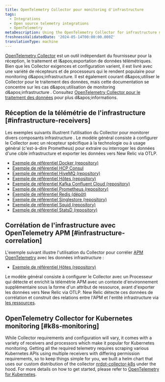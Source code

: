 ```yaml
---
title: OpenTelemetry Collector pour monitoring d'infrastructure
tags:
  - Integrations
  - Open source telemetry integrations
  - OpenTelemetry
metaDescription: Using the OpenTelemetry Collector for infrastructure monitoring
freshnessValidatedDate: '2024-05-14T00:00:00.000Z'
translationType: machine
---
```


[OpenTelemetry Collector](https://opentelemetry.io/docs/collector/) est un outil indépendant du fournisseur pour la réception, le traitement et l&amp;apos;exportation de données télémétriques. Bien que les Collector exigences et configuration varient, il est livré avec une variété de récepteurs et de processeurs qui le rendent populaire pour monitoring d&amp;apos;infrastructure. Il est également courant d&amp;apos;utiliser le Collector pour le traitement des données, mais cette documentation se concentre sur les cas d&amp;apos;utilisation de monitoring d&amp;apos;infrastructure . Consultez [OpenTelemetry Collector pour le traitement des données](/docs/opentelemetry/get-started/collector-processing/opentelemetry-collector-processing-intro) pour plus d&amp;apos;informations.

## Réception de la télémétrie de l&apos;infrastructure [#infrastructure-receivers]

Les exemples suivants illustrent l’utilisation du Collector pour monitorer divers composants infrastructure . Le modèle général consiste à configurer le Collector avec un récepteur spécifique à la technologie ou à usage général (c&apos;est-à-dire Prometheus) pour extraire ou interroger les données d&apos;une cible infrastructure et exporter les données vers New Relic via OTLP.

* [Exemple de référentiel Docker (repository)](https://github.com/newrelic/newrelic-opentelemetry-examples/tree/main/other-examples/collector/docker)
* [Exemple de référentiel HCP Consul](https://github.com/newrelic/newrelic-opentelemetry-examples/tree/main/other-examples/collector/hcp-consul)
* [Exemple de référentiel HiveMQ (repository)](https://github.com/newrelic/newrelic-opentelemetry-examples/tree/main/other-examples/collector/hivemq)
* [Exemple de référentiel Hôtes (repository)](https://github.com/newrelic/newrelic-opentelemetry-examples/tree/main/other-examples/collector/host-monitoring)
* [Exemple de référentiel Kafka Confluent Cloud (repository)](https://github.com/newrelic/newrelic-opentelemetry-examples/tree/main/other-examples/collector/confluentcloud)
* [Exemple de référentiel Prometheus (repository)](https://github.com/newrelic/newrelic-opentelemetry-examples/tree/main/other-examples/collector/prometheus)
* [Exemple de référentiel Redis (dépôt)](https://github.com/newrelic/newrelic-opentelemetry-examples/tree/main/other-examples/collector/redis)
* [Exemple de référentiel Singlestore (repository)](https://github.com/newrelic/newrelic-opentelemetry-examples/tree/main/other-examples/collector/singlestore)
* [Exemple de référentiel Squid (repository)](https://github.com/newrelic/newrelic-opentelemetry-examples/tree/main/other-examples/collector/squid)
* [Exemple de référentiel StatsD (repository)](https://github.com/newrelic/newrelic-opentelemetry-examples/tree/main/other-examples/collector/statsd)

## Corrélation de l&apos;infrastructure avec OpenTelemetry APM [#infrastructure-correlation]

L&apos;exemple suivant illustre l&apos;utilisation du Collector pour corréler [APM OpenTelemetry](/docs/opentelemetry/get-started/apm-monitoring/opentelemetry-apm-intro) avec les données infrastructure :

* [Exemple de référentiel Hôtes (repository)](https://github.com/newrelic/newrelic-opentelemetry-examples/tree/main/other-examples/collector/host-monitoring)

Le modèle général consiste à configurer le Collector avec un Processeur qui détecte et enrichit la télémétrie APM avec un contexte d&apos;environnement supplémentaire sous la forme d&apos;un attribut de ressource, avant d&apos;exporter les données vers New Relic via OTLP. New Relic détecte ces données de corrélation et construit des relations entre l&apos;APM et l&apos;entité infrastructure via [les ressources](/docs/opentelemetry/best-practices/opentelemetry-best-practices-resources).

## OpenTelemetry Collector for Kubernetes monitoring [#k8s-monitoring]

While Collector requirements and configuration will vary, it comes with a variety of receivers and processors which make it popular for Kubernetes monitoring. Getting all the required telemetry requires scraping various Kubernetes APIs using multiple receivers with differing permission requirements, so to keep things simple for you, we built a helm chart that uses our custom distribution of the collector [nrdot-collector-k8s](https://github.com/newrelic/nrdot-collector-releases/tree/main/distributions/nrdot-collector-k8s) under the hood. For more details on how to get started, please refer to [OpenTelemetry for Kubernetes](/docs/kubernetes-pixie/kubernetes-integration/installation/k8s-otel/).